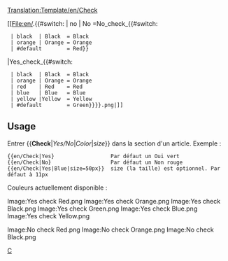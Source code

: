 <noinclude>
[[Translation:Template/en/Check]]{{en/-}}
</noinclude>

<includeonly>
[[File:en/.{{#switch: {{{1|}}} | no | No =No_check_{{#switch: {{{2|}}} 
  | black  | Black  = Black 
  | orange | Orange = Orange 
  | #default        = Red}}
|Yes_check_{{#switch: {{{2|}}} 
  | black  | Black  = Black 
  | orange | Orange = Orange 
  | red    | Red    = Red 
  | blue   | Blue   = Blue 
  | yellow |Yellow  = Yellow
  | #default        = Green}}}}.png|{{{size|11px}}}]]</includeonly><noinclude>

==Usage==
Entrer <nowiki>{{</nowiki>'''Check'''|''Yes/No''|''Color''|''size''<nowiki>}}</nowiki> dans la section d'un article. Exemple :
<pre>
{{en/Check|Yes}                  Par défaut un Oui vert
{{en/Check|No}                   Par défaut un Non rouge
{{en/Check|Yes|Blue|size=50px}}  size (la taille) est optionnel. Par défaut à 11px
</pre>

Couleurs actuellement disponible :

<gallery widths=30px heights=30px perrow=7 caption="Contrôle positif">
Image:Yes check Red.png
Image:Yes check Orange.png
Image:Yes check Black.png
Image:Yes check Green.png
Image:Yes check Blue.png
Image:Yes check Yellow.png
</gallery>

<gallery widths=30px heights=30px perrow=7 caption="Contrôle négatif">
Image:No check Red.png
Image:No check Orange.png
Image:No check Black.png
</gallery>


[[Category:fr/Modèles|C]]
</noinclude>
